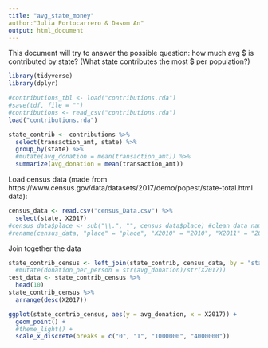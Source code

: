 ```yaml
---
title: "avg_state_money"
author:"Julia Portocarrero & Dasom An"
output: html_document
---
```


This document will try to answer the possible question: how much avg $ is contributed by state? (What state contributes the most $ per population?)

```r
library(tidyverse)
library(dplyr)
```

```r
#contributions_tbl <- load("contributions.rda")
#save(tdf, file = "")
#contributions <- read_csv("contributions.rda")
load("contributions.rda")
```


```r
state_contrib <- contributions %>%
  select(transaction_amt, state) %>%
  group_by(state) %>%
  #mutate(avg_donation = mean(transaction_amt)) %>%
  summarize(avg_donation = mean(transaction_amt))

```

Load census data (made from https://www.census.gov/data/datasets/2017/demo/popest/state-total.html data): 

```r
census_data <- read.csv("census_Data.csv") %>%
  select(state, X2017)
#census_data$place <- sub("\\.", "", census_data$place) #clean data names
#rename(census_data, "place" = "place", "X2010" = "2010", "X2011" = "2011", "X2012" = "2012", "X2012" = "2013", "X2014" = "2014", "X2015" = "2015", "X2016" = "2016", "X2017" = "2017")
```

Join together the data
```r
state_contrib_census <- left_join(state_contrib, census_data, by = "state") #%>%
  #mutate(donation_per_person = str(avg_donation)/str(X2017))
test_data <- state_contrib_census %>%
  head(10)
state_contrib_census %>%
  arrange(desc(X2017))
```

```r
ggplot(state_contrib_census, aes(y = avg_donation, x = X2017)) +
  geom_point() +
  #theme_light() +
  scale_x_discrete(breaks = c("0", "1", "1000000", "4000000"))
```

